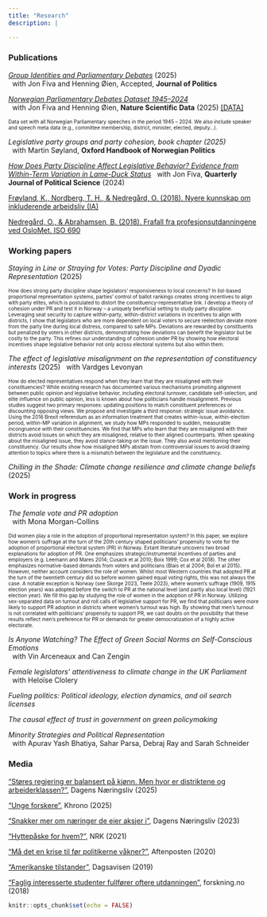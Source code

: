```yaml
---
title: "Research"
description: |

---
```



### Publications

[_Group Identities and Parliamentary Debates_][GroupIdentities] (2025)  
&nbsp; with Jon Fiva and Henning Øien, Accepted, **Journal of Politics**

[_Norwegian Parliamentary Debates Dataset 1945--2024_][NPD_paper]  
&nbsp; with Jon Fiva and Henning Øien, **Nature Scientific Data** (2025) [[DATA]][NPD]

<font size="1"> Data set with all Norwegian Parliamentary speeches in the period 1945 -- 2024. We also include speaker and speech meta data (e.g., committee membership, district, minister, elected, deputy...). </font> 

_Legislative party groups and party cohesion, book chapter (2025)_  
&nbsp; with Martin Søyland, **Oxford Handbook of Norwegian Politics**

[_How Does Party Discipline Affect Legislative Behavior? Evidence from Within-Term Variation in Lame-Duck Status_][LameDucks]
&nbsp; with Jon Fiva, **Quarterly Journal of Political Science** (2024)

[Frøyland, K., Nordberg, T. H., & Nedregård, O. (2018). Nyere kunnskap om inkluderende arbeidsliv (IA)][InkluderendeArbeidsliv]

[Nedregård, O., & Abrahamsen, B. (2018). Frafall fra profesjonsutdanningene ved OsloMet. ISO 690][Frafall]


### Working papers

_Staying in Line or Straying for Votes: Party Discipline and Dyadic Representation_ (2025)  

<font size="1"> How does strong party discipline shape legislators' responsiveness to local concerns? In list-based proportional representation systems, parties' control of ballot rankings creates strong incentives to align with party elites, which is postulated to distort the constituency-representative link. I develop a theory of cohesion under PR and test it in Norway -- a uniquely beneficial setting to study party discipline. Leveraging seat security to capture within-party, within-district variations in incentives to align with districts, I show that legislators who are more dependent on local voters to secure reelection deviate more from the party line during local distress, compared to safe MPs. Deviations are rewarded by constituents but penalized by voters in other districts, demonstrating how deviations can benefit the legislator but be costly to the party. This refines our understanding of cohesion under PR by showing how electoral incentives shape legislative behavior not only across electoral systems but also within them. </font> 


_The effect of legislative misalignment on the representation of constituency interests_  (2025)
&nbsp; with Vardges Levonyan

 <font size="1"> How do elected representatives respond when they learn that they are misaligned with their constituencies? While existing research has documented various mechanisms promoting alignment between public opinion and legislative behavior, including electoral turnover, candidate self-selection, and elite influence on public opinion, less is known about how politicians handle misalignment. Previous studies suggest two primary responses: updating positions to match constituent preferences or discounting opposing views. We propose and investigate a third response: strategic issue avoidance. Using the 2016 Brexit referendum as an information treatment that creates within-issue, within-election period, within-MP variation in alignment, we study how MPs responded to sudden, measurable incongruence with their constituencies. We find that MPs who learn that they are misaligned with their districts avoid issues on which they are misaligned, relative to their aligned counterparts. When speaking about the misaligned issue, they avoid stance-taking on the issue. They also avoid mentioning their constituency. Our results show how misaligned MPs abstain from controversial issues to avoid drawing attention to topics where there is a mismatch between the legislature and the constituency. </font> 


_Chilling in the Shade: Climate change resilience and climate change beliefs_  (2025)
	
	
### Work in progress

_The female vote and PR adoption_  
&nbsp; with Mona Morgan-Collins

 <font size="1"> Did women play a role in the adoption of proportional representation system? In this paper, we explore how women’s suffrage at the turn of the 20th century shaped politicians’ propensity to vote for the adoption of proportional electoral system (PR) in Norway. Extant literature uncovers two broad explanations for adoption of PR. One emphasizes strategic/instrumental incentives of parties and employers (e.g. Leemann and Mares 2014; Cusack et al 2010; Boix 1999; Cox et al 2018). The other emphasizes normative-based demands from voters and politicians (Blais et al 2004; Bol et al 2015). However, neither account considers the role of women. Whilst most Western countries that adopted PR at the turn of the twentieth century did so before women gained equal voting rights, this was not always the case. A notable exception is Norway (see Skorge 2023, Teele 2023), where women’s suffrage (1909, 1915 election years) was adopted before the switch to PR at the national level (and partly also local level) (1921 election year). We fill this gap by studying the role of women in the adoption of PR in Norway. Utilizing sex-separated data on turnout and roll calls of legislative support for PR, we find that politicians were more likely to support PR adoption in districts where women’s turnout was high. By showing that men’s turnout is not correlated with politicians’ propensity to support PR, we cast doubts on the possibility that these results reflect men’s preference for PR or demands for greater democratization of a highly active electorate.  </font> 



_Is Anyone Watching? The Effect of Green Social Norms on Self-Conscious Emotions_  
&nbsp; with Vin Arceneaux and Can Zengin

_Female legislators’ attentiveness to climate change in the UK Parliament_  
&nbsp; with Heloïse Clolery

_Fueling politics: Political ideology, election dynamics, and oil search licenses_

_The causal effect of trust in government on green policymaking_  

_Minority Strategies and Political Representation_  
&nbsp; with Apurav Yash Bhatiya, Sahar Parsa, Debraj Ray and Sarah Schneider

### Media

["Støres regjering er balansert på kjønn. Men hvor er distriktene og arbeiderklassen?"][arbeiderklasse_regjering], Dagens Næringsliv (2025)

["Unge forskere"][unge_forskere], Khrono (2025) 

["Snakker mer om næringer de eier aksjer i"][aksjer], Dagens Næringsliv (2023)

["Hyttepåske for hvem?"][hyttepaaske], NRK (2021)

["Må det en krise til før politikerne våkner?"][krise], Aftenposten (2020)

["Amerikanske tilstander"][amerikanske_tilstander], Dagsavisen (2019)

["Faglig interesserte studenter fullfører oftere utdanningen"][faglig_interessert], forskning.no (2018)

[arbeiderklasse_regjering]: https://www.dn.no/innlegg/politikk/mangfold/forskning/god-kjonnsbalanse-men-hvor-er-distriktene-og-arbeiderklassen/2-1-1785596?zephr_sso_ott=lYArEf

[unge_forskere]: https://www.khrono.no/hun-er-postdoktor-ved-sciences-po-tjener-mindre-enn-som-stipendiat-i-norge/943938

[NPD_paper]: https://rdcu.be/d5o0G

[NPD]: https://www.dropbox.com/scl/fi/nibtll2du282lx1zk982m/NPD_v1.zip?rlkey=lrjlw62mytavv4hqndr2v9bqe&st=twatcjx6&dl=0

[StayingInLine1]: https://www.dropbox.com/scl/fi/ciaumjg80o4bvizgt3edm/StayingInLine.pdf?rlkey=gszm2arcbbl2uu1rxidjseehv&st=jsatm1cw&dl=0

[ChillingInTheShade]: https://www.dropbox.com/scl/fi/yj2dok5qm0ntkfuv67c3g/ChillingInTheShade.pdf?rlkey=t6qceyv59xm3nymnbfdq051y6&dl=0

[aksjer]: https://www.dn.no/innlegg/politikk/investeringer/aksjer/snakker-mer-om-naringer-de-eier-aksjer-i/2-1-1519931

[SpeechIsSilver]: https://www.dropbox.com/s/7gq0t8xe68gbqlo/SpeechIsSilver.pdf?dl=0

[LameDucks]: https://www.nowpublishers.com/article/Details/QJPS-22094
[GroupIdentities]: https://www.dropbox.com/scl/fi/3iocgwg4y7gvp4i2xqqnb/FNO_2025.pdf?rlkey=7mabpvubk9d5asqqmsenijlzr&st=3z7lriyj&dl=0

[Frafall]: https://oda.oslomet.no/oda-xmlui/handle/20.500.12199/3013
[InkluderendeArbeidsliv]: https://www.regjeringen.no/no/dokumenter/nyere-kunnskap-om-inkluderende-arbeidsliv-ia/id2628425/


[hyttepaaske]: https://www.nrk.no/ytring/hyttepaske-for-hvem_-1.15418469
[krise]: https://www.aftenposten.no/meninger/kronikk/i/50gQGb/maa-det-en-krise-til-foer-politikerne-vaakner-jon-h-fiva-og-oda-nedregaard
[amerikanske_tilstander]: https://www.dagsavisen.no/debatt/2019/12/10/amerikanske-tilstander/
[faglig_interessert]: https://forskning.no/oslomet-skole-og-utdanning-partner/faglig-interesserte-studenter-fullforer-oftere-utdanningen/1231170
```r
knitr::opts_chunk$set(echo = FALSE)


```
